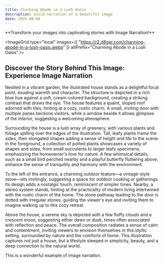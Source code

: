 ```yaml
---
title: Charming Abode in a Lush Oasis
description: Vivid narration of a beautiful image
date: 2025-08-04
---
```


<Callout type="success">
  **Transform your images into captivating stories with Image Narration!**
  <GradientButton
    title="Get Started for Free"
    href="https://imagenarration.com/en"
    align="center"
  />
</Callout>

<ImageGrid 
type="local"
images={[
  "https://r2.d8ger.com/charming-abode-in-a-lush-oasis.webp"
]} 
altPrefix="Charming Abode in a Lush Oasis"
/>

## Discover the Story Behind This Image: Experience Image Narration

Nestled in a vibrant garden, the illustrated house stands as a delightful focal point, exuding warmth and character. The structure is depicted in a rich blue hue against a soft, cream-colored background, creating a striking contrast that draws the eye. The house features a quaint, sloped roof adorned with tiles, hinting at a cozy, rustic charm. A small, inviting door with multiple panes beckons visitors, while a window beside it allows glimpses of the interior, suggesting a welcoming atmosphere.

Surrounding the house is a lush array of greenery, with various plants and foliage spilling over the edges of the illustration. Tall, leafy plants frame the sides, their elongated shapes adding a sense of height and life to the scene. In the foreground, a collection of potted plants showcases a variety of shapes and sizes, from small succulents to larger leafy specimens, emphasizing the homeowner's love for nature. A few whimsical details, such as a small bird perched nearby and a playful butterfly fluttering above, enhance the sense of tranquility and harmony with the environment.

To the left of the entrance, a charming outdoor feature—a vintage-style stove—sits invitingly, suggesting a space for outdoor cooking or gatherings. Its design adds a nostalgic touch, reminiscent of simpler times. Nearby, a stereo system stands, hinting at the practicality of modern living intertwined with the rustic charm of the home. The stone pathway leading to the door is dotted with irregular stones, guiding the viewer's eye and inviting them to imagine walking up to this cozy retreat.

Above the house, a serene sky is depicted with a few fluffy clouds and a crescent moon, suggesting either dawn or dusk, times often associated with reflection and peace. The overall composition radiates a sense of calm and contentment, inviting viewers to envision themselves in this idyllic setting, surrounded by nature and the comforts of home. This illustration captures not just a house, but a lifestyle steeped in simplicity, beauty, and a deep connection to the natural world.

This is a wonderful example of image narration.


